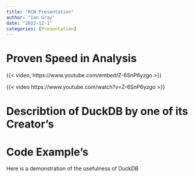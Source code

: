 ```yaml
---
title: "RCW Presentation"
author: "Ian Gray"
date: "2022-12-1"
categories: [Presentation]
---
```


# Proven Speed in Analysis




{{< video, https://www.youtube.com/embed/Z-6SnP6yzgo >}}


{{< video https://www.youtube.com/watch?v=Z-6SnP6yzgo >}}


# Describtion of DuckDB by one of its Creator's




# Code Example's
Here is a demonstration of the usefulness of DuckDB

